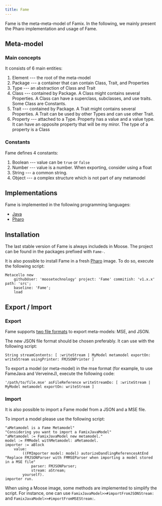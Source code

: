 ```yaml
---
title: Fame
---
```




Fame is the meta-meta-model of Famix.
In the following, we mainly present the Pharo implementation and usage of Fame.

## Meta-model

<MetamodelSVG className="svg-theme" />

### Main concepts

It consists of 6 main entities:

1. Element --- the root of the meta-model
2. Package --- a container that can contain Class, Trait, and Properties
3. Type --- an abstraction of Class and Trait
4. Class --- contained by Package. A Class might contains several Properties. A Class can have a superclass, subclasses, and use traits. Some Class are Constants.
5. Trait --- contained by Package. A Trait might contains several Properties. A Trait can be used by other Types and can use other Trait.
6. Property --- attached to a Type. Property has a value and a value type. It can have an opposite property that will be my miror.
   The type of a property is a Class

### Constants

Fame defines 4 constants:

1. Boolean --- value can be `true` or `false`
2. Number --- value is a number. When exporting, consider using a float
3. String --- a common string.
4. Object --- a complex structure which is not part of any metamodel

## Implementations

Fame is implemented in the following programming languages:

- [Java](https://github.com/moosetechnology/FameJava)
- [Pharo](https://github.com/moosetechnology/Fame)

## Installation

The last stable version of Fame is always includeds in Moose.
The project can be found in the packages prefixed with `Fame-`.

It is also possible to install Fame in a fresh [Pharo](https://pharo.org/) image.
To do so, execute the following script:

```smalltalk
Metacello new
    githubUser: 'moosetechnology' project: 'Fame' commitish: 'v1.x.x' path: 'src';
    baseline: 'Fame';
    load
```

## Export / Import

### Export

Fame supports [two file formats](/users/file-format) to export meta-models: MSE, and JSON.

The new JSON file format should be chosen preferably.
It can use with the following script:

```smalltalk
String streamContents: [ :writeStream | MyModel metamodel exportOn: writeStream usingPrinter: FMJSONPrinter ]
```

To export a model (or meta-model) in the mse format (for example, to use FameJava and VerveineJ), execute the following code:

```smalltalk
'/path/to/file.mse' asFileReference writeStreamDo: [ :writeStream | MyModel metamodel exportOn: writeStream ]
```

### Import

It is also possible to import a Fame model from a JSON and a MSE file.

To import a model please use the following script:

```smalltalk
"aMetamodel is a Fame Metamodel"
"Considering you want to import a FamixJavaModel"
"aMetamodel := FamixJavaModel new metamodel."
model := FMModel withMetamodel: aMetamodel.
importer := aBlock
    value:
        ((FMImporter model: model) autorizeDandlingReferencesAtEnd
"Replace FMJSONParser with FMMSEParser when importing a model stored in a MSE file"
            parser: FMJSONParser; 
            stream: aStream;
        yourself).
importer run.
```

When using a Moose image, some methods are implemented to simplify the script.
For instance, one can use `FamixJavaModel>>#importFromJSONStream:` and `FamixJavaModel>>#importFromMSEStream:`.
